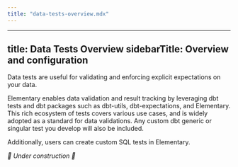 ```yaml
---
title: "data-tests-overview.mdx"
---
```


---
title: Data Tests Overview
sidebarTitle: Overview and configuration
---

Data tests are useful for validating and enforcing explicit expectations on your data.

Elementary enables data validation and result tracking by leveraging dbt tests and dbt packages such as dbt-utils, dbt-expectations, and Elementary.
This rich ecosystem of tests covers various use cases, and is widely adopted as a standard for data validations.
Any custom dbt generic or singular test you develop will also be included.  

Additionally, users can create custom SQL tests in Elementary.


_🚧 Under construction 🚧_